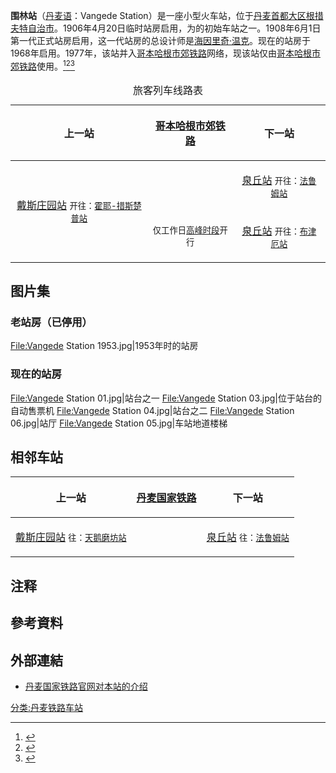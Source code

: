 {{Infobox station
| name = 
| native_name = Vangede Station
| type = [[哥本哈根市郊铁路车站列表|哥本哈根市郊铁路车站]]
| image = DSB Vangede 2.JPG
| caption = 现站房正门
| address = {{DEN}} [[首都大区|首都大区]] [[根措夫特自治市|根措夫特自治市]]（2820）围林街145号
| operator = [[丹麦国家铁路|丹麦国家铁路]]
| line = {{link-da|野兔森林铁路|Hareskovbanen}}
| platforms = 1个[[岛式站台|岛式站台]]
| tracks = 2条
| bus_routes = 164路<br>176路<br>192路
| structure = 下沉式露天车站
| architect = [[海因里奇·温克|海因里奇·温克]]<br><small>（1908年启用的第一代正式站房，已停用）</small>
| code = Ang
| zone = 31
| opened = 1906年4月20日
| years = 1906年4月20日
| events = 第一代站房（临时站房）启用
| years1 = 1908年6月1日
| events1 = 第一代正式站房启用
| years2 = 1968年
| events2 = 现站房启用
| years3 = 1977年
| events3 = 并入[[哥本哈根市郊铁路|哥本哈根市郊铁路]]网络
}}

'''围林站'''（[[丹麦语|丹麦语]]：Vangede Station）是一座小型火车站，位于[[丹麦|丹麦]][[首都大区|首都大区]][[根措夫特自治市|根措夫特自治市]]。1906年4月20日临时站房启用，为{{link-da|野兔森林铁路|Hareskovbanen}}的初始车站之一。1908年6月1日第一代正式站房启用，这一代站房的总设计师是[[海因里奇·温克|海因里奇·温克]]。现在的站房于1968年启用。1977年，该站并入[[哥本哈根市郊铁路|哥本哈根市郊铁路]]{{NoteTag|[[哥本哈根市郊铁路|哥本哈根市郊铁路]]是[[丹麦国家铁路|丹麦国家铁路]]利用所属的国铁线路开办的[[通勤铁路|通勤铁路]]网络。}}网络，现该站仅由[[哥本哈根市郊铁路|哥本哈根市郊铁路]]使用。<ref>{{Cite web|title=Vangede Station|url=https://www.google.com.tw/maps/place/Vangede+Station/@55.7388175,12.5244546,288m/data=!3m1!1e3!4m5!3m4!1s0x0:0xdb7031077e6f2890!8m2!3d55.7394708!4d12.5236421|accessdate=2021-02-16|author=|date=|format=|work=|publisher=谷歌地图|language=zh-TW}}</ref><ref>{{Cite web|title=Vangede Station (Ang) (1906-1968)|url=https://danskejernbaner.dk/vis.station.php?FORLOEB_ID=479&content=Vangede+Station+(Ang)+(1906-1968)|accessdate=2021-02-16|work=danskejernbaner.dk|archive-date=2021-05-15|archive-url=https://web.archive.org/web/20210515112137/https://danskejernbaner.dk/vis.station.php?FORLOEB_ID=479&content=Vangede+Station+(Ang)+(1906-1968)}}</ref><ref>{{Cite web|title=Vangede Station (Ang)|url=https://danskejernbaner.dk/vis.station.php?FORLOEB_ID=2257&content=Vangede+Station+(Ang)|accessdate=2021-02-16|work=danskejernbaner.dk|archive-date=2021-01-18|archive-url=https://web.archive.org/web/20210118004741/https://danskejernbaner.dk/vis.station.php?FORLOEB_ID=2257&content=Vangede%20Station%20%28Ang%29|dead-url=no}}</ref>
{| class="wikitable"
|+旅客列车线路表
!上一站
![[哥本哈根市郊铁路|哥本哈根市郊铁路]]
!下一站
|-
| rowspan="2" align="center" |[[戴斯庄园站|戴斯庄园站]]
<small>开往：[[霍耶-措斯楚普站|霍耶-措斯楚普站]]</small>
| align="center" |'''{{S-train service small|B}}'''
| align="center" |[[泉丘站_(丹麦)|泉丘站]]
<small>开往：[[法鲁姆站|法鲁姆站]]</small>
|-
| align="center" |'''{{S-train service small|Bx}}'''
<small>仅工作日[[高峰时段|高峰时段]]开行</small>
| align="center" |[[泉丘站_(丹麦)|泉丘站]]
<small>开往：[[布津厄站|布津厄站]]</small>
|}

== 图片集 ==

=== 老站房（已停用） ===
<gallery widths="300" heights="200">
File:Vangede Station 1953.jpg|1953年时的站房
</gallery>

=== 现在的站房 ===
<gallery widths="260" heights="200">
File:Vangede Station 01.jpg|站台之一
File:Vangede Station 03.jpg|位于站台的自动售票机
File:Vangede Station 04.jpg|站台之二
File:Vangede Station 06.jpg|站厅
File:Vangede Station 05.jpg|车站地道楼梯
</gallery>

== 相邻车站 ==
{| class="wikitable"
!上一站
![[丹麦国家铁路|丹麦国家铁路]]
!下一站
|-
| align="center" |[[戴斯庄园站|戴斯庄园站]]
<small>往：[[天鹅磨坊站|天鹅磨坊站]]</small>
| align="center" |'''{{link-da|野兔森林铁路|Hareskovbanen}}'''
| align="center" |[[泉丘站_(丹麦)|泉丘站]]
<small>往：[[法鲁姆站|法鲁姆站]]</small>
|}

== 注释 ==
{{NoteFoot}}

== 參考資料 ==
{{Reflist|2}}

== 外部連結 ==
*[https://www.dsb.dk/kundeservice/stationer/vangede/ 丹麦国家铁路官网对本站的介绍] {{Wayback|url=https://www.dsb.dk/kundeservice/stationer/vangede/ |date=20190718154736 }}{{da icon}}
{{commonscat}}

[[分类:丹麦铁路车站|分类:丹麦铁路车站]]